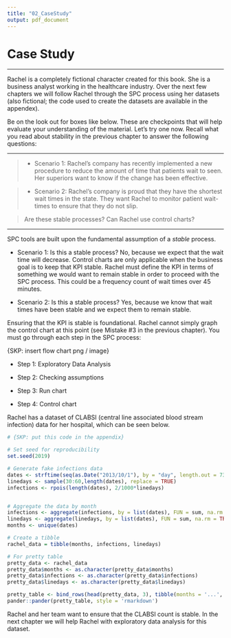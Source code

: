 ```yaml
---
title: "02_CaseStudy"
output: pdf_document
---
```


# <span>Case Study</span>
*** 

Rachel is a completely fictional character created for this book. She is a business analyst working in the healthcare industry. Over the next few chapters we will follow Rachel through the SPC process using her datasets (also fictional; the code used to create the datasets are available in the appendex).

Be on the look out for boxes like below. These are checkpoints that will help evaluate your understanding of the material. Let's try one now. Recall what you read about stability in the previous chapter to answer the following questions:

****

> * Scenario 1: Rachel's company has recently implemented a new procedure to reduce the amount of time that patients wait to seen. Her superiors want to know if the change has been effective. 

> * Scenario 2: Rachel's company is proud that they have the shortest wait times in the state. They want Rachel to monitor patient wait-times to ensure that they do not slip. 

> Are these stable processes? Can Rachel use control charts?  

**** 


SPC tools are built upon the fundamental assumption of a *stable* process. 

* Scenario 1: Is this a stable process? No, because we expect that the wait time will decrease. Control charts are only applicable when the business goal is to keep that KPI stable. Rachel must define the KPI in terms of something we would want to remain stable in order to proceed with the SPC process. This could be a frequency count of wait times over 45 minutes. 

* Scenario 2: Is this a stable process? Yes, because we know that wait times have been stable and we expect them to remain stable. 


Ensuring that the KPI is stable is foundational. Rachel cannot simply graph the control chart at this point (see Mistake #3 in the previous chapter). You must go through each step in the SPC process: 

{SKP: insert flow chart png / image}

* Step 1: Exploratory Data Analysis

* Step 2: Checking assumptions

* Step 3: Run chart

* Step 4: Control chart



Rachel has a dataset of CLABSI (central line associated blood stream infection) data for her hospital, which can be seen below. 

```r
# {SKP: put this code in the appendix}

# Set seed for reproducibility
set.seed(2019)

# Generate fake infections data
dates <- strftime(seq(as.Date("2013/10/1"), by = "day", length.out = 730), "%Y-%m-01")
linedays <- sample(30:60,length(dates), replace = TRUE)
infections <- rpois(length(dates), 2/1000*linedays)


# Aggregate the data by month
infections <- aggregate(infections, by = list(dates), FUN = sum, na.rm = TRUE)$x
linedays <- aggregate(linedays, by = list(dates), FUN = sum, na.rm = TRUE)$x
months <- unique(dates)

# Create a tibble
rachel_data = tibble(months, infections, linedays)

# For pretty table
pretty_data <- rachel_data
pretty_data$months <- as.character(pretty_data$months)
pretty_data$infections <- as.character(pretty_data$infections)
pretty_data$linedays <- as.character(pretty_data$linedays)

pretty_table <- bind_rows(head(pretty_data, 3), tibble(months = '...', infections ='...', linedays ='...'), tail(pretty_data, 3))
pander::pander(pretty_table, style = 'rmarkdown')
```

Rachel and her team want to ensure that the CLABSI count is stable. In the next chapter we will help Rachel with exploratory data analysis for this dataset.





